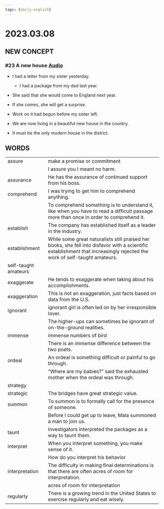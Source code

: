 ```yaml
---
tags: [daily-english]
---
```


# 2023.03.08

## NEW CONCEPT

### #23 A new house [Audio](https://www.youzack.com/ListeningExercise/Episode/3690/?mediaType=audio)

-   I had a letter from my sister yesterday.

    -   I had a package from my dad last year.

-   She said that she would come to England next year.
-   If she comes, she will get a surprise.

-   Work on it had begun before my sister left.
-   We are now living in a beautiful new house in the country.

-   It must be the only modern house in the district.

## WORDS

|                      |                                                                                                                                                                           |
| -------------------- | ------------------------------------------------------------------------------------------------------------------------------------------------------------------------- |
| assure               | make a promise or commitment                                                                                                                                              |
|                      | I assure you I meant no harm.                                                                                                                                             |
| assurance            | He has the assurance of continued support from his boss.                                                                                                                  |
| comprehend           | I was trying to get him to comprehend anything.                                                                                                                           |
|                      | To comprehend something is to understand it, like when you have to read a difficult passage more than once in order to comprehend it.                                     |
| establish            | The company has established itself as a leader in the industry.                                                                                                           |
| establishment        | While some great naturalists still praised her books, she fell into disfavor with a scientific establishment that increasingly rejected the work of self-taught amateurs. |
| self-taught amateurs |                                                                                                                                                                           |
| exaggerate           | He tends to exaggerate when taking about his accomplishments.                                                                                                             |
| exaggeration         | This is not an exaggeration, just facts based on data from the U.S.                                                                                                       |
| ignorant             | ignorant girl is often led on by her irresponsible lover.                                                                                                                 |
|                      | The higher-ups can sometimes be ignorant of on-the-ground realities.                                                                                                      |
| immense              | immense numbers of bird                                                                                                                                                   |
|                      | There is an immense difference between the two poets.                                                                                                                     |
| ordeal               | An ordeal is something difficult or painful to go through.                                                                                                                |
|                      | “Where are my babies?” said the exhausted mother when the ordeal was through.                                                                                             |
| strategy             |                                                                                                                                                                           |
| strategic            | The bridges have great strategic value.                                                                                                                                   |
| summon               | To summon is to formally call for the presence of someone.                                                                                                                |
|                      | Before I could get up to leave, Mala summoned a man to join us.                                                                                                           |
| taunt                | Investigators interpreted the packages as a way to taunt them.                                                                                                            |
| interpret            | When you interpret something, you make sense of it.                                                                                                                       |
|                      | How do you interpret his behavior                                                                                                                                         |
| interpretation       | The difficulty in making final determinations is that there are often acres of room for interpretation.                                                                   |
|                      | acres of room for interpretation                                                                                                                                          |
| regularly            | There is a growing trend in the United States to exercise regularly and eat wisely.                                                                                       |
